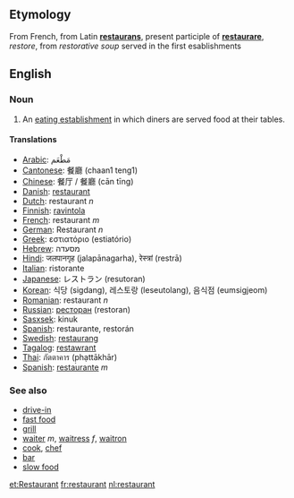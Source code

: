 ==Etymology==
From French, from Latin '''[[restaurans]]''', present participle of '''[[restaurare]]''', ''restore'', from ''restorative soup'' served in the first esablishments

==English==
=== Noun ===

#An [[eating establishment]] in which diners are served food at their tables.

==== Translations ====
*[[Arabic]]: مَطْعَم
*[[Cantonese]]: 餐廳 (chaan1 teng1)
*[[Chinese]]: 餐厅 / 餐廳 (cān tīng)
*[[Danish]]: [[restaurant]]
*[[Dutch]]: restaurant ''n''
*[[Finnish]]: [[ravintola]]
*[[French]]: restaurant ''m''
*[[German]]: Restaurant ''n''
*[[Greek]]: εστιατόριο (estiatório)
*[[Hebrew]]: מסעדה
*[[Hindi]]: जलपानगृह (jalapānagarha), रेस्त्रां (restrā)
*[[Italian]]: ristorante
*[[Japanese]]: レストラン (resutoran)
*[[Korean]]: 식당 (sigdang), 레스토랑 (leseutolang), 음식점 (eumsigjeom)
*[[Romanian]]: restaurant ''n''
*[[Russian]]: [[ресторан]] (restoran)
*[[Sasxsek]]: kinuk
*[[Spanish]]: restaurante, restorán
*[[Swedish]]: [[restaurang]]
*[[Tagalog]]: [[restawrant]]
*[[Thai]]: ภัตตาคาร (p̣hạttākhār)
*[[Spanish]]: [[restaurante]] ''m''

===See also===
*[[drive-in]]
*[[fast food]]
*[[grill]]
*[[waiter]] ''m'',  [[waitress]] ''f'', [[waitron]]
*[[cook]], [[chef]]
*[[bar]]
*[[slow food]]

[[et:Restaurant]]
[[fr:restaurant]]
[[nl:restaurant]]